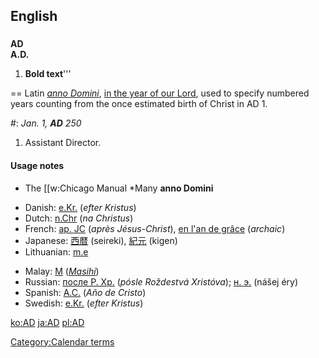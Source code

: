 ==English==
==={{initialism}}===
'''AD'''<BR>
'''A.D.'''

#'''Bold text''''''
==  Latin ''[[anno Domini]]'', [[in the year of our Lord]], used to specify numbered years counting from the once estimated birth of Christ in AD 1.
#: ''Jan. 1, '''AD''' 250''
# Assistant Director.

====Usage notes====
* The [[w:Chicago Manual *Many '''anno Domini'''
{{top}}
*Danish: [[e.Kr.]] (''efter Kristus'')
*Dutch: [[n.Chr]] (''na Christus'')
*French: [[ap. JC]] (''après Jésus-Christ''), [[en l'an de grâce]] (''archaic'')
*Japanese: [[西暦]] (seireki), [[紀元]] (kigen)
*Lithuanian: [[m.e]] {{f}}
{{mid}}
*Malay: [[M]] (''[[Masihi]]'')
*Russian: [[после Р. Хр.]] (''pósle Roždestvá Xristóva''); [[н. э.]] (nášej éry)
*Spanish: [[A.C.]] (''Año de Cristo'')
*Swedish: [[e.Kr.]] (''efter Kristus'')
{{bottom}}

[[Category:Calendar terms]]

[[ko:AD]]
[[ja:AD]]
[[pl:AD]]